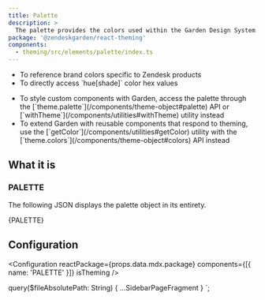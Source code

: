 ```yaml
---
title: Palette
description: >
  The palette provides the colors used within the Garden Design System.
package: '@zendeskgarden/react-theming'
components:
  - theming/src/elements/palette/index.ts
---
```


<Usage>
  <Use>
    <ul>
      <li>To reference brand colors specific to Zendesk products</li>
      <li>
        <Markdown>To directly access `hue[shade]` color hex values</Markdown>
      </li>
    </ul>
  </Use>
  <Misuse>
    <ul>
      <li>
        <Markdown>
          To style custom components with Garden, access the palette through the
          [`theme.palette`](/components/theme-object#palette) API or
          [`withTheme`](/components/utilities#withTheme) utility instead
        </Markdown>
      </li>
      <li>
        <Markdown>
          To extend Garden with reusable components that respond to theming, use the
          [`getColor`](/components/utilities#getColor) utility with the
          [`theme.colors`](/components/theme-object#colors) API instead
        </Markdown>
      </li>
    </ul>
  </Misuse>
</Usage>

## What it is

### PALETTE

The following JSON displays the palette object in its entirety.


<ObjectBlock>{PALETTE}</ObjectBlock>

## Configuration

<Configuration reactPackage={props.data.mdx.package} components={[{ name: 'PALETTE' }]} isTheming />


  query($fileAbsolutePath: String) {
    ...SidebarPageFragment
  }
`;

